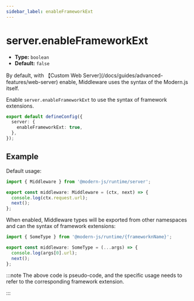```yaml
---
sidebar_label: enableFrameworkExt
---
```


# server.enableFrameworkExt

- **Type:** `boolean`
- **Default:** `false`

By default, with 【Custom Web Server](/docs/guides/advanced-features/web-server) enable, Middleware uses the syntax of the Modern.js itself.

Enable `server.enableFrameworkExt` to use the syntax of framework extensions.

```ts title="modern.config.ts"
export default defineConfig({
  server: {
    enableFrameworkExt: true,
  },
});
```

## Example

Default usage:

```ts title="server/index.ts"
import { Middleware } from '@modern-js/runtime/server';

export const middleware: Middleware = (ctx, next) => {
  console.log(ctx.request.url);
  next();
};
```

When enabled, Middleware types will be exported from other namespaces and can the syntax of framework extensions:

```ts title="server/index.ts"
import { SomeType } from '@modern-js/runtime/{frameworknName}';

export const middleware: SomeType = (...args) => {
  console.log(args[0].url);
  next();
};
```

:::note
The above code is pseudo-code, and the specific usage needs to refer to the corresponding framework extension.

:::
